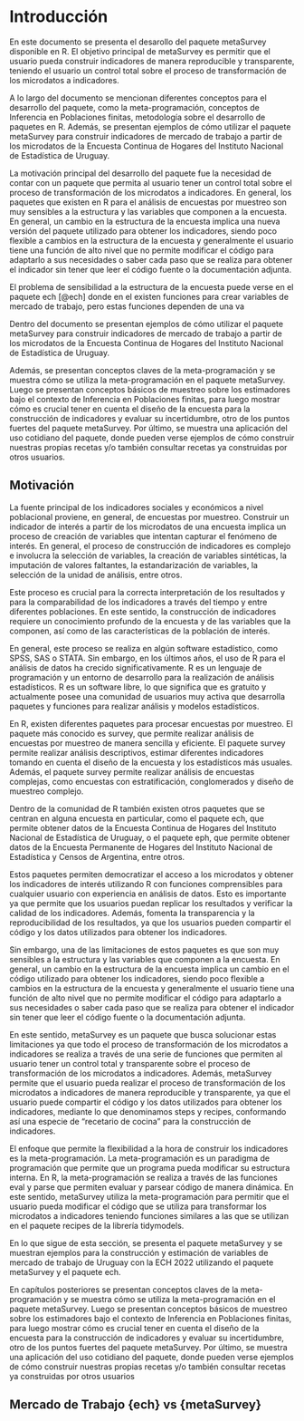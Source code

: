 # Introducción {#sec-Chapter1}

En este documento se presenta el desarollo del paquete metaSurvey disponible en R. El objetivo principal de metaSurvey es permitir que el usuario pueda construir indicadores de manera reproducible y transparente, teniendo el usuario un control total sobre el proceso de transformación de los microdatos a indicadores.

A lo largo del documento se mencionan diferentes conceptos para el desarrollo del paquete, como la meta-programación, conceptos de Inferencia en Poblaciones finitas, metodología sobre el desarrollo de paquetes en R. Además, se presentan ejemplos de cómo utilizar el paquete metaSurvey para construir indicadores de mercado de trabajo a partir de los microdatos de la Encuesta Continua de Hogares del Instituto Nacional de Estadística de Uruguay.

La motivación principal del desarrollo del paquete fue la necesidad de contar con un paquete que permita al usuario tener un control total sobre el proceso de transformación de los microdatos a indicadores. En general, los paquetes que existen en R para el análisis de encuestas por muestreo son muy sensibles a la estructura y las variables que componen a la encuesta. En general, un cambio en la estructura de la encuesta implica una nueva versión del paquete utilizado para obtener los indicadores, siendo poco flexible a cambios en la estructura de la encuesta y generalmente el usuario tiene una función de alto nivel que no permite modificar el código para adaptarlo a sus necesidades o saber cada paso que se realiza para obtener el indicador sin tener que leer el código fuente o la documentación adjunta.

El problema de sensibilidad a la estructura de la encuesta puede verse en el paquete ech [@ech] donde en el existen funciones para crear variables de mercado de trabajo, pero estas funciones dependen de una va


Dentro del documento se presentan ejemplos de cómo utilizar el paquete metaSurvey para construir indicadores de mercado de trabajo a partir de los microdatos de la Encuesta Continua de Hogares del Instituto Nacional de Estadística de Uruguay. 

Además, se presentan conceptos claves de la meta-programación y se muestra cómo se utiliza la meta-programación en el paquete metaSurvey. Luego se presentan conceptos básicos de muestreo sobre los estimadores bajo el contexto de Inferencia en Poblaciones finitas, para luego mostrar cómo es crucial tener en cuenta el diseño de la encuesta para la construcción de indicadores y evaluar su incertidumbre, otro de los puntos fuertes del paquete metaSurvey. Por último, se muestra una aplicación del uso cotidiano del paquete, donde pueden verse ejemplos de cómo construir nuestras propias recetas y/o también consultar recetas ya construidas por otros usuarios.

## Motivación

La fuente principal de los indicadores sociales y económicos a nivel poblacional proviene, en general, de encuestas por muestreo. Construir un indicador de interés a partir de los microdatos de una encuesta implica un proceso de creación de variables que intentan capturar el fenómeno de interés. En general, el proceso de construcción de indicadores es complejo e involucra la selección de variables, la creación de variables sintéticas, la imputación de valores faltantes, la estandarización de variables, la selección de la unidad de análisis, entre otros.

Este proceso es crucial para la correcta interpretación de los resultados y para la comparabilidad de los indicadores a través del tiempo y entre diferentes poblaciones. En este sentido, la construcción de indicadores requiere un conocimiento profundo de la encuesta y de las variables que la componen, así como de las características de la población de interés.

En general, este proceso se realiza en algún software estadístico, como SPSS, SAS o STATA. Sin embargo, en los últimos años, el uso de R para el análisis de datos ha crecido significativamente. R es un lenguaje de programación y un entorno de desarrollo para la realización de análisis estadísticos. R es un software libre, lo que significa que es gratuito y actualmente posee una comunidad de usuarios muy activa que desarrolla paquetes y funciones para realizar análisis y modelos estadísticos.

En R, existen diferentes paquetes para procesar encuestas por muestreo. El paquete más conocido es survey, que permite realizar análisis de encuestas por muestreo de manera sencilla y eficiente. El paquete survey permite realizar análisis descriptivos, estimar diferentes indicadores tomando en cuenta el diseño de la encuesta y los estadísticos más usuales. Además, el paquete survey permite realizar análisis de encuestas complejas, como encuestas con estratificación, conglomerados y diseño de muestreo complejo.

Dentro de la comunidad de R también existen otros paquetes que se centran en alguna encuesta en particular, como el paquete ech, que permite obtener datos de la Encuesta Continua de Hogares del Instituto Nacional de Estadística de Uruguay, o el paquete eph, que permite obtener datos de la Encuesta Permanente de Hogares del Instituto Nacional de Estadística y Censos de Argentina, entre otros.

Estos paquetes permiten democratizar el acceso a los microdatos y obtener los indicadores de interés utilizando R con funciones comprensibles para cualquier usuario con experiencia en análisis de datos. Esto es importante ya que permite que los usuarios puedan replicar los resultados y verificar la calidad de los indicadores. Además, fomenta la transparencia y la reproducibilidad de los resultados, ya que los usuarios pueden compartir el código y los datos utilizados para obtener los indicadores.

Sin embargo, una de las limitaciones de estos paquetes es que son muy sensibles a la estructura y las variables que componen a la encuesta. En general, un cambio en la estructura de la encuesta implica un cambio en el código utilizado para obtener los indicadores, siendo poco flexible a cambios en la estructura de la encuesta y generalmente el usuario tiene una función de alto nivel que no permite modificar el código para adaptarlo a sus necesidades o saber cada paso que se realiza para obtener el indicador sin tener que leer el código fuente o la documentación adjunta.

En este sentido, metaSurvey es un paquete que busca solucionar estas limitaciones ya que todo el proceso de transformación de los microdatos a indicadores se realiza a través de una serie de funciones que permiten al usuario tener un control total y transparente sobre el proceso de transformación de los microdatos a indicadores. Además, metaSurvey permite que el usuario pueda realizar el proceso de transformación de los microdatos a indicadores de manera reproducible y transparente, ya que el usuario puede compartir el código y los datos utilizados para obtener los indicadores, mediante lo que denominamos steps y recipes, conformando así una especie de "recetario de cocina" para la construcción de indicadores.

El enfoque que permite la flexibilidad a la hora de construir los indicadores es la meta-programación. La meta-programación es un paradigma de programación que permite que un programa pueda modificar su estructura interna. En R, la meta-programación se realiza a través de las funciones eval y parse que permiten evaluar y parsear código de manera dinámica. En este sentido, metaSurvey utiliza la meta-programación para permitir que el usuario pueda modificar el código que se utiliza para transformar los microdatos a indicadores teniendo funciones similares a las que se utilizan en el paquete recipes de la librería tidymodels.

En lo que sigue de esta sección, se presenta el paquete metaSurvey y se muestran ejemplos para la construcción y estimación de variables de mercado de trabajo de Uruguay con la ECH 2022 utilizando el paquete metaSurvey y el paquete ech.

En capítulos posteriores se presentan conceptos claves de la meta-programación y se muestra cómo se utiliza la meta-programación en el paquete metaSurvey. Luego se presentan conceptos básicos de muestreo sobre los estimadores bajo el contexto de Inferencia en Poblaciones finitas, para luego mostrar cómo es crucial tener en cuenta el diseño de la encuesta para la construcción de indicadores y evaluar su incertidumbre, otro de los puntos fuertes del paquete metaSurvey. Por último, se muestra una aplicación del uso cotidiano del paquete, donde pueden verse ejemplos de cómo construir nuestras propias recetas y/o también consultar recetas ya construidas por otros usuarios

## Mercado de Trabajo {ech} vs {metaSurvey}
